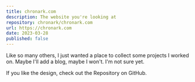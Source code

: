 ```yaml
---
title: chronark.com
description: The website you're looking at
repository: chronark/chronark.com
url: https://chronark.com
date: 2023-03-28
published: false
---
```



Like so many others, I just wanted a place to collect some projects I worked on. Maybe I'll add a blog, maybe I won't. I'm not sure yet.

If you like the design, check out the Repository on GitHub.

